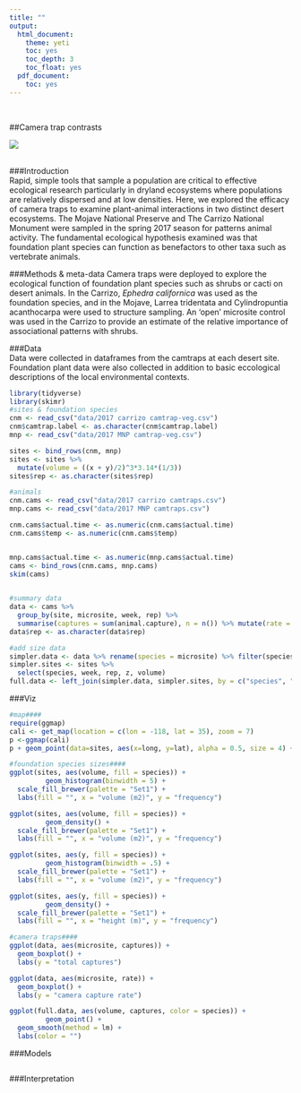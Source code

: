 ```yaml
---
title: ""
output:
  html_document:
    theme: yeti
    toc: yes
    toc_depth: 3
    toc_float: yes
  pdf_document:
    toc: yes
---
```

<br>  

##Camera trap contrasts
<br>  

![](./MNP.jpg)  
<br>

###Introduction  
Rapid, simple tools that sample a population are critical to effective ecological research particularly in dryland ecosystems where populations are relatively dispersed and at low densities. Here, we explored the efficacy of camera traps to examine plant-animal interactions in two distinct desert ecosystems. The Mojave National Preserve and The Carrizo National Monument were sampled in the spring 2017 season for patterns animal activity. The fundamental ecological hypothesis examined was that foundation plant species can function as benefactors to other taxa such as vertebrate animals. 

###Methods & meta-data
Camera traps were deployed to explore the ecological function of foundation plant species such as shrubs or cacti on desert animals. In the Carrizo, *Ephedra californica* was used as the foundation species, and in the Mojave, Larrea tridentata and Cylindropuntia acanthocarpa were used to structure sampling. An 'open' microsite control was used in the Carrizo to provide an estimate of the relative importance of associational patterns with shrubs. 

###Data  
Data were collected in dataframes from the camtraps at each desert site. Foundation plant data were also collected in addition to basic eccological descriptions of the local environmental contexts.

```r
library(tidyverse)
library(skimr)
#sites & foundation species
cnm <- read_csv("data/2017 carrizo camtrap-veg.csv")
cnm$camtrap.label <- as.character(cnm$camtrap.label)
mnp <- read_csv("data/2017 MNP camtrap-veg.csv")

sites <- bind_rows(cnm, mnp)
sites <- sites %>%
  mutate(volume = ((x + y)/2)^3*3.14*(1/3))
sites$rep <- as.character(sites$rep)

#animals
cnm.cams <- read_csv("data/2017 carrizo camtraps.csv")
mnp.cams <- read_csv("data/2017 MNP camtraps.csv")

cnm.cams$actual.time <- as.numeric(cnm.cams$actual.time)
cnm.cams$temp <- as.numeric(cnm.cams$temp)


mnp.cams$actual.time <- as.numeric(mnp.cams$actual.time)
cams <- bind_rows(cnm.cams, mnp.cams)
skim(cams)
  

#summary data
data <- cams %>%
  group_by(site, microsite, week, rep) %>%
  summarise(captures = sum(animal.capture), n = n()) %>% mutate(rate = captures/n)
data$rep <- as.character(data$rep)

#add size data
simpler.data <- data %>% rename(species = microsite) %>% filter(species != "open")
simpler.sites <- sites %>%
  select(species, week, rep, z, volume)
full.data <- left_join(simpler.data, simpler.sites, by = c("species", "week", "rep"))

```


###Viz
```r
#map####
require(ggmap)
cali <- get_map(location = c(lon = -118, lat = 35), zoom = 7)
p <-ggmap(cali)
p + geom_point(data=sites, aes(x=long, y=lat), alpha = 0.5, size = 4) + labs(x ="longitude", y = "latitude")

#foundation species sizes####
ggplot(sites, aes(volume, fill = species)) +
         geom_histogram(binwidth = 5) +
  scale_fill_brewer(palette = "Set1") +
  labs(fill = "", x = "volume (m2)", y = "frequency")

ggplot(sites, aes(volume, fill = species)) +
         geom_density() +
  scale_fill_brewer(palette = "Set1") +
  labs(fill = "", x = "volume (m2)", y = "frequency")

ggplot(sites, aes(y, fill = species)) +
         geom_histogram(binwidth = .5) +
  scale_fill_brewer(palette = "Set1") +
  labs(fill = "", x = "volume (m2)", y = "frequency")

ggplot(sites, aes(y, fill = species)) +
         geom_density() +
  scale_fill_brewer(palette = "Set1") +
  labs(fill = "", x = "height (m)", y = "frequency")

#camera traps####
ggplot(data, aes(microsite, captures)) +
  geom_boxplot() + 
  labs(y = "total captures")

ggplot(data, aes(microsite, rate)) +
  geom_boxplot() +
  labs(y = "camera capture rate")

ggplot(full.data, aes(volume, captures, color = species)) +
         geom_point() +
  geom_smooth(method = lm) +
  labs(color = "")

```

###Models
```r

```

###Interpretation